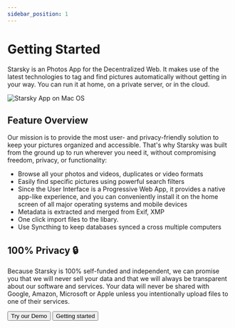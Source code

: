 ```yaml
---
sidebar_position: 1
---
```



# Getting Started

Starsky is an Photos App for the Decentralized Web. It makes use of the latest technologies to tag and find pictures automatically without getting in your way. You can run it at home, on a private server, or in the cloud.

![Starsky App on Mac OS](../assets/starsky-mac-v050-home-nl.jpg)

## Feature Overview

Our mission is to provide the most user- and privacy-friendly solution to keep your pictures organized and accessible. That's why Starsky was built from the ground up to run wherever you need it, without compromising freedom, privacy, or functionality:

-   Browse all your photos and videos, duplicates or video formats
-   Easily find specific pictures using powerful search filters
-   Since the User Interface is a Progressive Web App, it provides a native app-like experience,
    and you can conveniently install it on the home screen of all major operating systems and mobile devices
-   Metadata is extracted and merged from Exif, XMP
-   One click import files to the libary.
-   Use Syncthing to keep databases synced a cross multiple computers

## 100% Privacy 🔒

Because Starsky is 100% self-funded and independent, we can promise you that we will never sell your data and that we will always be transparent about our software and services. Your data will never be shared with Google, Amazon, Microsoft or Apple unless you intentionally upload files to one of their services.

<Button href="https://demo.qdraw.nl" color="#25c2a0">
    Try our Demo
</Button>

<Button href="getting-started" color="#25c2a0">
    Getting started
</Button>

